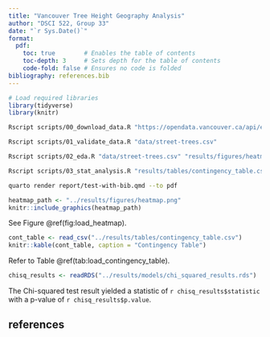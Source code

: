 ```yaml
---
title: "Vancouver Tree Height Geography Analysis"
author: "DSCI 522, Group 33"
date: "`r Sys.Date()`"
format: 
  pdf:
    toc: true        # Enables the table of contents
    toc-depth: 3     # Sets depth for the table of contents
    code-fold: false # Ensures no code is folded
bibliography: references.bib 
---
```


```r
# Load required libraries
library(tidyverse)
library(knitr)
```

```bash
Rscript scripts/00_download_data.R "https://opendata.vancouver.ca/api/explore/v2.1/catalog/datasets/street-trees/exports/csv?lang=en&timezone=America%2FLos_Angeles&use_labels=true&delimiter=%3B" "data/street-trees.csv"
```

```bash
Rscript scripts/01_validate_data.R "data/street-trees.csv"
```

```bash
Rscript scripts/02_eda.R "data/street-trees.csv" "results/figures/heatmap.png" "results/tables/contingency_table.csv" "results/tables/level_table.csv"
```

```bash
Rscript scripts/03_stat_analysis.R "results/tables/contingency_table.csv" "results/models/chi_squared_results.rds"
```

```bash
quarto render report/test-with-bib.qmd --to pdf
```

```r
heatmap_path <- "../results/figures/heatmap.png"
knitr::include_graphics(heatmap_path)
```

See Figure @ref(fig:load_heatmap).

```r
cont_table <- read_csv("../results/tables/contingency_table.csv")
knitr::kable(cont_table, caption = "Contingency Table")
```

Refer to Table @ref(tab:load_contingency_table).

```r
chisq_results <- readRDS("../results/models/chi_squared_results.rds")
```

The Chi-squared test result yielded a statistic of `r chisq_results$statistic` with a p-value of `r chisq_results$p.value`.


## references

::: {#refs}
:::